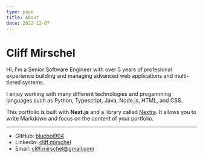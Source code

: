 ```yaml
---
type: page
title: About
date: 2022-12-07
---
```


# Cliff Mirschel

Hi, I'm a Senior Software Engineer with over 5 years of profesional experience building and managing advanced web applications and multi-tiered systems. 

I enjoy working with many different technologies and progamming languages such as Python, Typescript, Java, Node.js, HTML, and CSS.

This portfolio is built with **Next.js** and a library called [Nextra](https://nextra.vercel.app/). It allows you to write Markdown and focus on the _content_ of your portfolio.

---

- GitHub: [blueboi904](https://github.com/blueboi904)
- Linkedin: [cliff.mirschel](https://www.linkedin.com/in/cliff-mirschel/) 
- Email: cliff.mirschel@gmail.com



